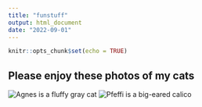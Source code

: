 ```yaml
---
title: "funstuff"
output: html_document
date: "2022-09-01"
---
```


```r
knitr::opts_chunk$set(echo = TRUE)
```

## Please enjoy these photos of my cats


![Agnes is a fluffy gray cat](/assets/images/agnes.jpg)
![Pfeffi is a big-eared calico](/assets/images/pfeffi.jpg)
